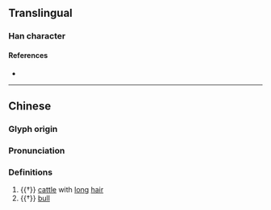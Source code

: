 {{character info/new}}
==Translingual==

===Han character===
{{Han char|rn=93|rad=牛|as=15|sn=19|four=22516|canj=HQVVV|ids=⿰牜巤}}

====References====
* {{Han ref|kx=0704.390|dkj=20197|dj=1117.240|hdz=31821.120|uh=72A3|ud=29347|bh=F271|bd=62065}}

----

==Chinese==
{{zh-forms}}

===Glyph origin===
{{Han etym}}

===Pronunciation===
{{zh-pron
|m=liè
|c=lip6
|mc=y
|oc=y
|cat=
}}

===Definitions===
{{zh-hanzi}}

# {{†}} [[cattle]] with [[long]] [[hair]]
# {{†}} [[bull]]